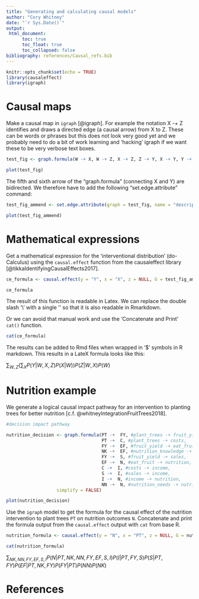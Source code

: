 ```yaml
---
title: "Generating and calculating causal models"
author: "Cory Whitney"
date: "`r Sys.Date()`"
output: 
 html_document:
      toc: true
      toc_float: true
      toc_collapsed: false
bibliography: references/Causal_refs.bib
---
```


```r
knitr::opts_chunk$set(echo = TRUE)
library(causaleffect)
library(igraph)
```

# Causal maps

Make a causal map in `igraph` [@igraph]. For example the notation X -+ Z identifies and draws a directed edge (a causal arrow) from X to Z. These can be words or phrases but this does not look very good yet and we probably need to do a bit of work learning and 'hacking' igraph if we want these to be very verbose text boxes.

```r
test_fig <- graph.formula(W -+ X, W -+ Z, X -+ Z, Z -+ Y, X -+ Y, Y -+ X, simplify = FALSE)

plot(test_fig)
```

The fifth and sixth arrow of the "graph.formula" (connecting X and Y) are bidirected. We therefore have to add the following "set.edge.attribute" command:

```r
test_fig_ammend <- set.edge.attribute(graph = test_fig, name = "description", index = c(5,6), value = "U")

plot(test_fig_ammend)
```

# Mathematical expressions

Get a mathematical expression for the 'interventional distribution' (do-Calculus) using the `causal.effect` function from the causaleffect library [@tikkaIdentifyingCausalEffects2017].

```r
ce_formula <- causal.effect(y = "Y", x = "X", z = NULL, G = test_fig_ammend, expr = TRUE)

ce_formula
```

The result of this function is readable in Latex. We can replace the double slash '\\' with a single '\' so that it is also readable in Rmarkdown.

Or we can avoid that manual work and use the 'Concatenate and Print' `cat()` function. 

```r
cat(ce_formula)
```

The results can be added to Rmd files when wrapped in '$' symbols in R markdown. This results in a LateX formula looks like this: 

$\sum_{W,Z}\left(\sum_{X}P(Y|W,X,Z)P(X|W)\right)P(Z|W,X)P(W)$

# Nutrition example

We generate a logical causal impact pathway for an intervention to planting trees for better nutrition [c.f. @whitneyIntegrationFruitTrees2018]. 

```r
#decision impact pathway

nutrition_decision <- graph.formula(PT -+  FY, #plant_trees -+ fruit_yield, 
                                    PT -+  C, #plant_trees -+ costs,
                                    FY -+  EF, #fruit_yield -+ eat_fruit,
                                    NK -+  EF, #nutrition_knowledge -+ eat_fruit,
                                    FY -+  S, #fruit_yield -+ sales,
                                    EF -+  N, #eat_fruit -+ nutrition,
                                    C -+  I, #costs -+ income,
                                    S -+  I, #sales -+ income,
                                    I -+  N, #income -+ nutrition,
                                    NN -+  N, #nutrition_needs -+ nutrition,
                   simplify = FALSE)

plot(nutrition_decision)

```

Use the `igraph` model to get the formula for the causal effect of the nutrition intervention to plant trees `PT` on nutrition outcomes `N`. Concatenate and print the formula output from the `causal.effect` output with `cat` from base R. 

```r
nutrition_formula <- causal.effect(y = "N", x = "PT", z = NULL, G = nutrition_decision, expr = TRUE)

cat(nutrition_formula)
```

$\sum_{NK,NN,FY,EF,S,I}P(N|PT,NK,NN,FY,EF,S,I)P(I|PT,FY,S)P(S|PT,FY)P(EF|PT,NK,FY)P(FY|PT)P(NN)P(NK)$

# References


